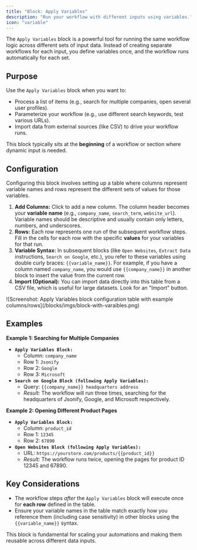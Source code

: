 ```yaml
---
title: "Block: Apply Variables"
description: "Run your workflow with different inputs using variables."
icon: "variable"
---
```


The `Apply Variables` block is a powerful tool for running the same workflow logic across different sets of input data. Instead of creating separate workflows for each input, you define variables once, and the workflow runs automatically for each set.

## Purpose

Use the `Apply Variables` block when you want to:

- Process a list of items (e.g., search for multiple companies, open several user profiles).
- Parameterize your workflow (e.g., use different search keywords, test various URLs).
- Import data from external sources (like CSV) to drive your workflow runs.

This block typically sits at the **beginning** of a workflow or section where dynamic input is needed.

## Configuration

Configuring this block involves setting up a table where columns represent variable names and rows represent the different sets of values for those variables.

1. **Add Columns:** Click to add a new column. The column header becomes your **variable name** (e.g., `company_name`, `search_term`, `website_url`). Variable names should be descriptive and usually contain only letters, numbers, and underscores.
2. **Rows:** Each row represents one run of the subsequent workflow steps. Fill in the cells for each row with the specific **values** for your variables for that run.
3. **Variable Syntax:** In subsequent blocks (like `Open Websites`, `Extract Data` instructions, `Search on Google`, etc.), you refer to these variables using double curly braces: `{{variable_name}}`. For example, if you have a column named `company_name`, you would use `{{company_name}}` in another block to insert the value from the current row.
4. **Import (Optional):** You can import data directly into this table from a CSV file, which is useful for large datasets. Look for an "Import" button.

<Frame caption="Screenshot: Apply Variables block configuration table with example columns/rows">
  ![Screenshot: Apply Variables block configuration table with example columns/rows](/blocks/imgs/block-with-varaibles.png)
</Frame>

## Examples

**Example 1: Searching for Multiple Companies**

- **`Apply Variables Block:`**
  - Column: `company_name`
  - Row 1: `Jsonify`
  - Row 2: `Google`
  - Row 3: `Microsoft`
- **`Search on Google Block (following Apply Variables):`**
  - Query: `{{company_name}} headquarters address`
  - _Result:_ The workflow will run three times, searching for the headquarters of Jsonify, Google, and Microsoft respectively.

**Example 2: Opening Different Product Pages**

- **`Apply Variables Block:`**
  - Column: `product_id`
  - Row 1: `12345`
  - Row 2: `67890`
- **`Open Websites Block (following Apply Variables):`**
  - URL: `https://yourstore.com/products/{{product_id}}`
  - _Result:_ The workflow runs twice, opening the pages for product ID 12345 and 67890.

## Key Considerations

- The workflow steps _after_ the `Apply Variables` block will execute once for **each row** defined in the table.
- Ensure your variable names in the table match exactly how you reference them (including case sensitivity) in other blocks using the `{{variable_name}}` syntax.

This block is fundamental for scaling your automations and making them reusable across different data inputs.
